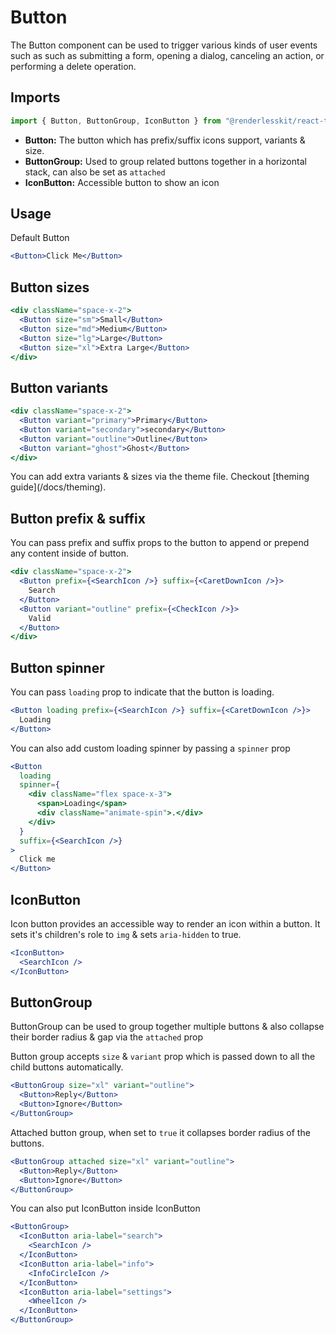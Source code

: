 
# Button

The Button component can be used to trigger various kinds of user events such as such as submitting a form, opening a dialog, canceling an action, or performing a delete operation.

<ComponentLinks github="button" theme="button" story="primitives-button" />

## Imports

```jsx
import { Button, ButtonGroup, IconButton } from "@renderlesskit/react-tailwind";
```

- **Button:** The button which has prefix/suffix icons support, variants & size.
- **ButtonGroup:** Used to group related buttons together in a horizontal stack, can also be set as `attached`
- **IconButton:** Accessible button to show an icon

## Usage

Default Button

```jsx live
<Button>Click Me</Button>
```

## Button sizes

```jsx live
<div className="space-x-2">
  <Button size="sm">Small</Button>
  <Button size="md">Medium</Button>
  <Button size="lg">Large</Button>
  <Button size="xl">Extra Large</Button>
</div>
```

## Button variants

```jsx live
<div className="space-x-2">
  <Button variant="primary">Primary</Button>
  <Button variant="secondary">secondary</Button>
  <Button variant="outline">Outline</Button>
  <Button variant="ghost">Ghost</Button>
</div>
```

<Callout>
  You can add extra variants & sizes via the theme file. Checkout [theming
  guide](/docs/theming).
</Callout>

## Button prefix & suffix

You can pass prefix and suffix props to the button to append or prepend any content inside of button.

```jsx live
<div className="space-x-2">
  <Button prefix={<SearchIcon />} suffix={<CaretDownIcon />}>
    Search
  </Button>
  <Button variant="outline" prefix={<CheckIcon />}>
    Valid
  </Button>
</div>
```

## Button spinner

You can pass `loading` prop to indicate that the button is loading.

```jsx live
<Button loading prefix={<SearchIcon />} suffix={<CaretDownIcon />}>
  Loading
</Button>
```

You can also add custom loading spinner by passing a `spinner` prop

```jsx live
<Button
  loading
  spinner={
    <div className="flex space-x-3">
      <span>Loading</span>
      <div className="animate-spin">.</div>
    </div>
  }
  suffix={<SearchIcon />}
>
  Click me
</Button>
```

## IconButton

Icon button provides an accessible way to render an icon within a button.
It sets it's children's role to `img` & sets `aria-hidden` to true.

```jsx live
<IconButton>
  <SearchIcon />
</IconButton>
```

## ButtonGroup

ButtonGroup can be used to group together multiple buttons & also collapse their border radius & gap via the `attached` prop

Button group accepts `size` & `variant` prop which is passed down to all the child buttons automatically.

```jsx live
<ButtonGroup size="xl" variant="outline">
  <Button>Reply</Button>
  <Button>Ignore</Button>
</ButtonGroup>
```

Attached button group, when set to `true` it collapses border radius of the buttons.

```jsx live
<ButtonGroup attached size="xl" variant="outline">
  <Button>Reply</Button>
  <Button>Ignore</Button>
</ButtonGroup>
```

You can also put IconButton inside IconButton

```jsx live
<ButtonGroup>
  <IconButton aria-label="search">
    <SearchIcon />
  </IconButton>
  <IconButton aria-label="info">
    <InfoCircleIcon />
  </IconButton>
  <IconButton aria-label="settings">
    <WheelIcon />
  </IconButton>
</ButtonGroup>
```

